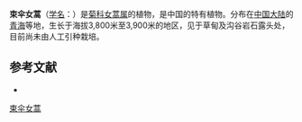 {{Speciesbox
| name = 束伞女蒿
| status = 
| status_system = 
| image = 
| genus = Hippolytia
| species = desmantha
| authority = Shih
}}

'''束伞女蒿'''（[[学名|学名]]：{{lang|la|''Hippolytia desmantha''}}）是[[菊科|菊科]][[女蒿属|女蒿属]]的植物，是中国的特有植物。分布在[[中国大陆|中国大陆]]的[[青海|青海]]等地，生长于海拔3,800米至3,900米的地区，见于草甸及沟谷岩石露头处，目前尚未由人工引种栽培。

== 参考文献 ==
<div class="references-small">
* {{cite web| url =http://www.bioinfo.cn/db05/KmzwSpecies.php?action=view&id=4171| title =束伞女蒿| work =《中国高等植物数据库全库》| publisher =中国科学院微生物研究所| author =昆明植物研究所| accessdate =2009-02-25| deadurl =yes| archiveurl =https://web.archive.org/web/20160305043717/http://www.bioinfo.cn/db05/KmzwSpecies.php?action=view&id=4171| archivedate =2016-03-05}}
</div>
{{Taxonbar|from=Q11099602}}

[[Category:女蒿属|束伞女蒿]]


{{植物小作品}}